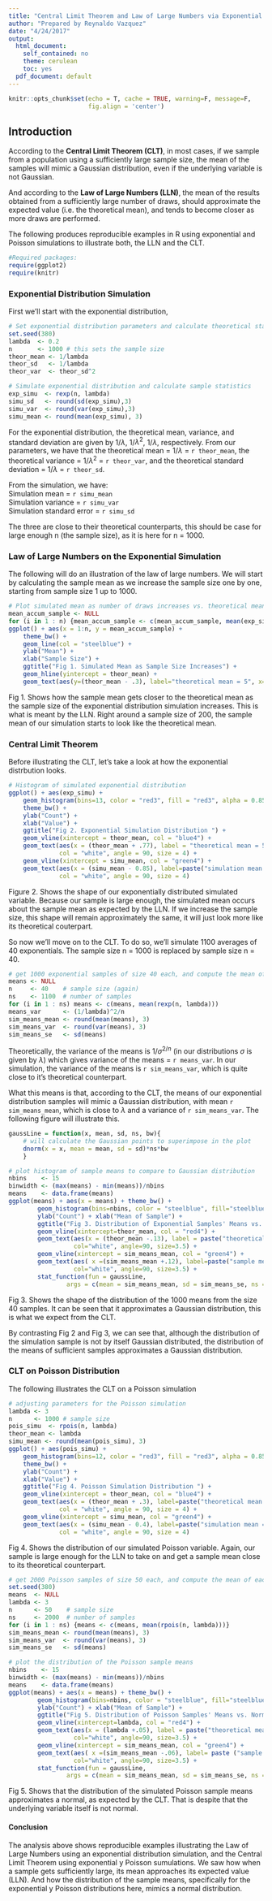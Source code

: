 ```yaml
---
title: "Central Limit Theorem and Law of Large Numbers via Exponential and Poisson Simulations"
author: "Prepared by Reynaldo Vazquez"
date: "4/24/2017"
output:
  html_document:
    self_contained: no
    theme: cerulean
    toc: yes
  pdf_document: default
---
```


```r
knitr::opts_chunk$set(echo = T, cache = TRUE, warning=F, message=F, 
                      fig.align = 'center')
```

## Introduction
According to the **Central Limit Theorem (CLT)**, in most cases, if we sample from a population using a sufficiently large sample size, the mean of the samples will mimic a Gaussian distribution, even if the underlying variable is not Gaussian.

And according to the **Law of Large Numbers (LLN)**, the mean of the results obtained from a sufficiently large number of draws, should approximate the expected value (i.e. the theoretical mean), and tends to become closer as more draws are performed.

The following produces reproducible examples in R using exponential and Poisson simulations to illustrate both, the LLN and the CLT. 

```r
#Required packages:
require(ggplot2)
require(knitr)
```

### Exponential Distribution Simulation
First we'll start with the exponential distribution,  

```r
# Set exponential distribution parameters and calculate theoretical statistics:
set.seed(380)
lambda  <- 0.2
n       <- 1000 # this sets the sample size
theor_mean <- 1/lambda
theor_sd   <- 1/lambda
theor_var  <- theor_sd^2
```

```r
# Simulate exponential distribution and calculate sample statistics
exp_simu  <- rexp(n, lambda)
simu_sd   <- round(sd(exp_simu),3)
simu_var  <- round(var(exp_simu),3)
simu_mean <- round(mean(exp_simu), 3)
```

For the exponential distribution, the theoretical mean, variance, and standard deviation are given by $1/\lambda$, 1/$\lambda^2$, 1/$\lambda$, respectively. From our parameters, we have that the theoretical mean = 1/$\lambda$ = `r theor_mean`, the theoretical variance = 1/$\lambda^2$ = `r theor_var`, and the 
theoretical standard deviation = 1/$\lambda$ = `r theor_sd`. 

From the simulation, we have:  
Simulation mean = `r simu_mean`   
Simulation variance = `r simu_var`    
Simulation standard error = `r simu_sd`   

The three are close to their theoretical counterparts, this should be case for large enough
n (the sample size), as it is here for n = 1000. 

### Law of Large Numbers on the Exponential Simulation

The following will do an illustration of the law of large numbers. We will start by calculating the sample mean
as we increase the sample size one by one, starting from sample size 1 up to 1000.  

```r
# Plot simulated mean as number of draws increases vs. theoretical mean 
mean_accum_sample <- NULL
for (i in 1 : n) {mean_accum_sample <- c(mean_accum_sample, mean(exp_simu[1:i]))}
ggplot() + aes(x = 1:n, y = mean_accum_sample) + 
    theme_bw() +
    geom_line(col = "steelblue") +
    ylab("Mean") + 
    xlab("Sample Size") +
    ggtitle("Fig 1. Simulated Mean as Sample Size Increases") +
    geom_hline(yintercept = theor_mean) +
    geom_text(aes(y=(theor_mean - .3), label="theoretical mean = 5", x=700), size=4)

```

Fig 1. Shows how the sample mean gets closer to the theoretical mean as the sample size of the exponential distribution simulation increases. This is what is meant by the LLN. Right around a sample size of 200,
the sample mean of our simulation starts to look like the theoretical mean. 

### Central Limit Theorem

Before illustrating the CLT, let's take a look at how the exponential distrbution looks. 

```r
# Histogram of simulated exponential distribution
ggplot() + aes(exp_simu) +         
    geom_histogram(bins=13, color = "red3", fill = "red3", alpha = 0.85)+
    theme_bw() +
    ylab("Count") + 
    xlab("Value") +
    ggtitle("Fig 2. Exponential Simulation Distribution ") +
    geom_vline(xintercept = theor_mean, col = "blue4") +
    geom_text(aes(x = (theor_mean + .77), label = "theoretical mean = 5", y = 90),
              col = "white", angle = 90, size = 4) +
    geom_vline(xintercept = simu_mean, col = "green4") +
    geom_text(aes(x = (simu_mean - 0.85), label=paste("simulation mean =", simu_mean), y = 102), 
              col = "white", angle = 90, size = 4)

```
Figure 2. Shows the shape of our exponentially distributed simulated variable.
Because our sample is large enough, the simulated mean occurs about the sample
mean as expected by the LLN. If we increase the sample size, this shape will remain approximately
the same, it will just look more like its theoretical couterpart. 

So now we'll move on to the CLT. To do so, we'll simulate 1100 averages of 40 exponentials. 
The sample size n = 1000 is replaced by sample size n = 40.

```r
# get 1000 exponential samples of size 40 each, and compute the mean of each sample
means <- NULL
n     <- 40    # sample size (again)
ns    <- 1100  # number of samples
for (i in 1 : ns) means <- c(means, mean(rexp(n, lambda)))
means_var      <- (1/lambda)^2/n
sim_means_mean <- round(mean(means), 3)
sim_means_var  <- round(var(means), 3)
sim_means_se   <- sd(means)
```

Theoretically, the variance of the means is $1/\sigma^{2/n}$ (in our distributions $\sigma$ is given 
by $\lambda$) which gives variance of the means = `r means_var`.
In our simulation, the variance of the means is `r sim_means_var`, which is quite close to it's 
theoretical counterpart.  

What this means is that, according to the CLT, the means of our exponential distribution samples
will mimic a Gaussian distribution, with mean `r sim_means_mean`, which is close to $\lambda$  and a 
variance of `r sim_means_var`. The following figure will illustrate this. 

```r
gaussLine = function(x, mean, sd, ns, bw){
    # will calculate the Gaussian points to superimpose in the plot
    dnorm(x = x, mean = mean, sd = sd)*ns*bw
    }
```

```r
# plot histogram of sample means to compare to Gaussian distribution
nbins    <- 15
binwidth <- (max(means) - min(means))/nbins
means    <- data.frame(means)
ggplot(means) + aes(x = means) + theme_bw() + 
        geom_histogram(bins=nbins, color = "steelblue", fill="steelblue", alpha = 0.85)+
        ylab("Count") + xlab("Mean of Sample") +
        ggtitle("Fig 3. Distribution of Exponential Samples' Means vs. Gaussian") +
        geom_vline(xintercept=theor_mean, col = "red4") +
        geom_text(aes(x = (theor_mean -.13), label = paste("theoretical mean =", theor_mean), y = 91),
                  col="white", angle=90, size=3.5) +
        geom_vline(xintercept = sim_means_mean, col = "green4") +
        geom_text(aes( x =(sim_means_mean +.12), label=paste("sample mean =", sim_means_mean), y = 93), 
                  col="white", angle=90, size=3.5) +
        stat_function(fun = gaussLine, 
                args = c(mean = sim_means_mean, sd = sim_means_se, ns = ns, bw = binwidth))
```
  
Fig 3. Shows the shape of the distribution of the 1000 means from the size 40 samples. It can be seen that it approximates a Gaussian distribution, this is what we expect from the CLT.

By contrasting Fig 2 and Fig 3, we can see that, although the distribution of the simulation sample is not by itself Gaussian distributed, the distribution of the means of sufficient samples approximates a Gaussian distribution.  

### CLT on Poisson Distribution

The following illustrates the CLT on a Poisson simulation

```r
# adjusting parameters for the Poisson simulation
lambda <- 3
n      <- 1000 # sample size
pois_simu  <- rpois(n, lambda)
theor_mean <- lambda
simu_mean <- round(mean(pois_simu), 3)
ggplot() + aes(pois_simu) +         
    geom_histogram(bins=12, color = "red3", fill = "red3", alpha = 0.85)+
    theme_bw() +
    ylab("Count") + 
    xlab("Value") +
    ggtitle("Fig 4. Poisson Simulation Distribution ") +
    geom_vline(xintercept = theor_mean, col = "blue4") +
    geom_text(aes(x = (theor_mean + .3), label=paste("theoretical mean =", theor_mean), y = 84), 
              col = "white", angle = 90, size = 4) +
    geom_vline(xintercept = simu_mean, col = "green4") +
    geom_text(aes(x = (simu_mean - 0.4), label=paste("simulation mean =", simu_mean), y = 92), 
              col = "white", angle = 90, size = 4)
```

Fig 4. Shows the distribution of our simulated Poisson variable. Again, our sample is large
enough for the LLN to take on and get a sample mean close to its theoretical counterpart.

```r
# get 2000 Poisson samples of size 50 each, and compute the mean of each sample
set.seed(380)
means  <- NULL
lambda <- 3
n      <- 50    # sample size
ns     <- 2000  # number of samples
for (i in 1 : ns) {means <- c(means, mean(rpois(n, lambda)))}
sim_means_mean <- round(mean(means), 3)
sim_means_var  <- round(var(means), 3)
sim_means_se   <- sd(means)
```


```r
# plot the distribution of the Poisson sample means
nbins    <- 15
binwidth <- (max(means) - min(means))/nbins
means    <- data.frame(means)
ggplot(means) + aes(x = means) + theme_bw() + 
        geom_histogram(bins=nbins, color = "steelblue", fill="steelblue", alpha = 0.85)+
        ylab("Count") + xlab("Mean of Sample") +
        ggtitle("Fig 5. Distribution of Poisson Samples' Means vs. Normal") +
        geom_vline(xintercept=lambda, col = "red4") +
        geom_text(aes(x = (lambda +.05), label = paste("theoretical mean =", lambda), y = 150), 
                  col="white", angle=90, size=3.5) +
        geom_vline(xintercept = sim_means_mean, col = "green4") +
        geom_text(aes( x =(sim_means_mean -.06), label= paste ("sample mean =", sim_means_mean), y = 152), 
                  col="white", angle=90, size=3.5) +
        stat_function(fun = gaussLine, 
                args = c(mean = sim_means_mean, sd = sim_means_se, ns = ns, bw = binwidth))
```

Fig 5. Shows that the distribution of the simulated Poisson sample means approximates a normal, as expected
by the CLT. That is despite that the underlying variable itself is not normal. 

#### Conclusion
The analysis above shows reproducible examples illustrating the Law of Large Numbers using an exponential 
distribution simulation, and the Central Limit Theorem using exponential y Poisson sumulations. We saw how
when a sample gets sufficiently large, its mean approaches its expected value (LLN). And how the distribution
of the sample means, specifically for the exponential y Poisson distributions here, mimics a normal distribution.

<br><br>
